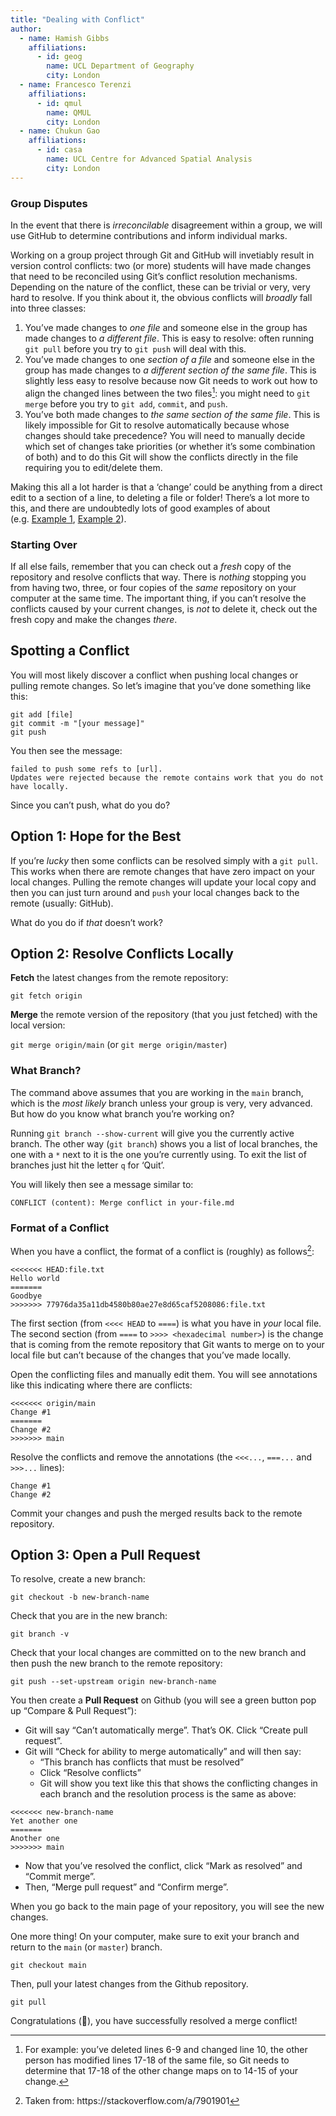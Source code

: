 ```yaml
---
title: "Dealing with Conflict"
author: 
  - name: Hamish Gibbs
    affiliations:
      - id: geog
        name: UCL Department of Geography
        city: London
  - name: Francesco Terenzi
    affiliations:
      - id: qmul
        name: QMUL
        city: London
  - name: Chukun Gao
    affiliations:
      - id: casa
        name: UCL Centre for Advanced Spatial Analysis
        city: London
---
```


::: {.callout-warning}
### Group Disputes

In the event that there is *irreconcilable* disagreement within a group, we will use GitHub to determine contributions and inform individual marks.

:::

Working on a group project through Git and GitHub will invetiably result in version control conflicts: two (or more) students will have made changes that need to be reconciled using Git's conflict resolution mechanisms. Depending on the nature of the conflict, these can be trivial or very, very hard to resolve. If you think about it, the obvious conflicts will *broadly* fall into three classes:

1. You've made changes to *one file* and someone else in the group has made changes to *a different file*. This is easy to resolve: often running `git pull` before you try to `git push` will deal with this.
2. You've made changes to one *section of a file* and someone else in the group has made changes to *a different section of the same file*. This is slightly less easy to resolve because now Git needs to work out how to align the changed lines between the two files^[For example: you've deleted lines 6-9 and changed line 10, the other person has modified lines 17-18 of the same file, so Git needs to determine that 17-18 of the other change maps on to 14-15 of your change.]: you might need to `git merge` before you try to `git add`, `commit`, and `push`.
3. You've both made changes to *the same section of the same file*. This is likely impossible for Git to resolve automatically because whose changes should take precedence? You will need to manually decide which set of changes take priorities (or whether it's some combination of both) and to do this Git will show the conflicts directly in the file requiring you to edit/delete them.

Making this all a lot harder is that a 'change' could be anything from a direct edit to a section of a line, to deleting a file or folder! There's a lot more to this, and there are undoubtedly lots of good examples of about (e.g. [Example 1](https://www.atlassian.com/git/tutorials/using-branches/merge-conflicts), [Example 2](https://wincent.com/wiki/Git_merge_conflict_cheatsheet)).

::: {.callout-tip}

### Starting Over

If all else fails, remember that you can check out a *fresh* copy of the repository and resolve conflicts that way. There is *nothing* stopping you from having two, three, or four copies of the *same* repository on your computer at the same time. The important thing, if you can't resolve the conflicts caused by your current changes, is *not* to delete it, check out the fresh copy and make the changes *there*.

:::

## Spotting a Conflict

You will most likely discover a conflict when pushing local changes or pulling remote changes. So let's imagine that you've done something like this:

```{}
git add [file]
git commit -m "[your message]"
git push
```

You then see the message:  

```
failed to push some refs to [url].
Updates were rejected because the remote contains work that you do not have locally.  
```

Since you can't push, what do you do?

## Option 1: Hope for the Best

If you're *lucky* then some conflicts can be resolved simply with a `git pull`. This works when there are remote changes that have zero impact on your local changes. Pulling the remote changes will update your local copy and then you can just turn around and `push` your local changes back to the remote (usually: GitHub).

What do you do if *that* doesn't work?

## Option 2: Resolve Conflicts Locally

**Fetch** the latest changes from the remote repository:

`git fetch origin`

**Merge** the remote version of the repository (that you just fetched) with the local version:

`git merge origin/main` (or `git merge origin/master`)

::: {.callout-warning}

### What Branch?

The command above assumes that you are working in the `main` branch, which is the *most likely* branch unless your group is very, very advanced. But how do you know what branch you're working on?

Running `git branch --show-current` will give you the currently active branch. The other way (`git branch`) shows you a list of local branches, the one with a `*` next to it is the one you're currently using. To exit the list of branches just hit the letter `q` for 'Quit'.

:::

You will likely then see a message similar to: 

`CONFLICT (content): Merge conflict in your-file.md`

### Format of a Conflict

When you have a conflict, the format of a conflict is (roughly) as follows^[Taken from: https://stackoverflow.com/a/7901901]:

```
<<<<<<< HEAD:file.txt
Hello world
=======
Goodbye
>>>>>>> 77976da35a11db4580b80ae27e8d65caf5208086:file.txt
```

The first section (from `<<<< HEAD` to `====`) is what you have in *your* local file. The second section (from `====` to `>>>> <hexadecimal number>`) is the change that is coming from the remote repository that Git wants to merge on to your local file but can't because of the changes that you've made locally.

Open the conflicting files and manually edit them. You will see annotations like this indicating where there are conflicts: 

```{}
<<<<<<< origin/main
Change #1
=======
Change #2
>>>>>>> main
```

Resolve the conflicts and remove the annotations (the `<<<...`, `===...` and `>>>...` lines):

```{}
Change #1
Change #2
```

Commit your changes and push the merged results back to the remote repository.

## Option 3: Open a Pull Request

To resolve, create a new branch:

`git checkout -b new-branch-name`

Check that you are in the new branch:

`git branch -v`

Check that your local changes are committed on to the new branch and then push the new branch to the remote repository:

`git push --set-upstream origin new-branch-name`

You then create a **Pull Request** on Github (you will see a green button pop up "Compare & Pull Request"):

- Git will say "Can't automatically merge". That's OK. Click "Create pull request".
- Git will "Check for ability to merge automatically" and will then say:
  - "This branch has conflicts that must be resolved"
  - Click "Resolve conflicts"
  - Git will show you text like this that shows the conflicting changes in each branch and the resolution process is the same as above:

```{}
<<<<<<< new-branch-name
Yet another one
=======
Another one
>>>>>>> main
```

- Now that you've resolved the conflict, click "Mark as resolved" and "Commit merge".
- Then, "Merge pull request" and "Confirm merge".

When you go back to the main page of your repository, you will see the new changes.

One more thing! On your computer, make sure to exit your branch and return to the `main` (or `master`) branch.

`git checkout main`

Then, pull your latest changes from the Github repository.

`git pull`

Congratulations (&#127881;), you have successfully resolved a merge conflict!

